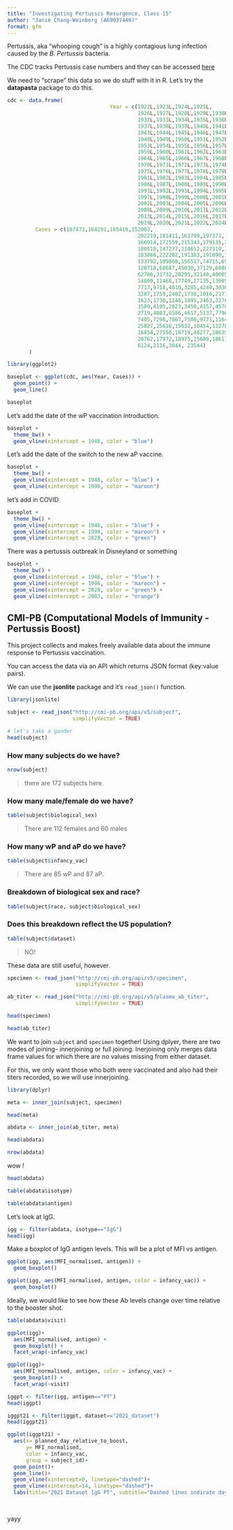 ```yaml
---
title: "Investigating Pertussis Resurgence, Class 15"
author: "Janie Chang-Weinberg (A69037446)"
format: gfm
---
```


Pertussis, aka "whooping cough" is a highly contagious lung infection caused by the *B. Pertussis* bacteria.

The CDC tracks Pertussis case numbers and they can be accessed [here](https://www.cdc.gov/pertussis/php/surveillance/pertussis-cases-by-year.html?CDC_AAref_Val=https://www.cdc.gov/pertussis/surv-reporting/cases-by-year.html)

We need to "scrape" this data so we do stuff with it in R. Let's try the **datapasta** package to do this.

```r
cdc <- data.frame(
                                 Year = c(1922L,1923L,1924L,1925L,
                                          1926L,1927L,1928L,1929L,1930L,1931L,
                                          1932L,1933L,1934L,1935L,1936L,
                                          1937L,1938L,1939L,1940L,1941L,1942L,
                                          1943L,1944L,1945L,1946L,1947L,
                                          1948L,1949L,1950L,1951L,1952L,
                                          1953L,1954L,1955L,1956L,1957L,1958L,
                                          1959L,1960L,1961L,1962L,1963L,
                                          1964L,1965L,1966L,1967L,1968L,1969L,
                                          1970L,1971L,1972L,1973L,1974L,
                                          1975L,1976L,1977L,1978L,1979L,1980L,
                                          1981L,1982L,1983L,1984L,1985L,
                                          1986L,1987L,1988L,1989L,1990L,
                                          1991L,1992L,1993L,1994L,1995L,1996L,
                                          1997L,1998L,1999L,2000L,2001L,
                                          2002L,2003L,2004L,2005L,2006L,2007L,
                                          2008L,2009L,2010L,2011L,2012L,
                                          2013L,2014L,2015L,2016L,2017L,2018L,
                                          2019L,2020L,2021L,2022L,2024L),
         Cases = c(107473,164191,165418,152003,
                                          202210,181411,161799,197371,
                                          166914,172559,215343,179135,265269,
                                          180518,147237,214652,227319,103188,
                                          183866,222202,191383,191890,109873,
                                          133792,109860,156517,74715,69479,
                                          120718,68687,45030,37129,60886,
                                          62786,31732,28295,32148,40005,
                                          14809,11468,17749,17135,13005,6799,
                                          7717,9718,4810,3285,4249,3036,
                                          3287,1759,2402,1738,1010,2177,2063,
                                          1623,1730,1248,1895,2463,2276,
                                          3589,4195,2823,3450,4157,4570,
                                          2719,4083,6586,4617,5137,7796,6564,
                                          7405,7298,7867,7580,9771,11647,
                                          25827,25616,15632,10454,13278,
                                          16858,27550,18719,48277,28639,32971,
                                          20762,17972,18975,15609,18617,
                                          6124,2116,3044, 23544)
       )
```

```r
library(ggplot2)

baseplot <- ggplot(cdc, aes(Year, Cases)) +
  geom_point() + 
  geom_line()

baseplot
```

Let's add the date of the wP vaccination introduction.

```r
baseplot +
  theme_bw() +
  geom_vline(xintercept = 1946, color = "blue")
```

Let's add the date of the switch to the new aP vaccine.

```r
baseplot +
  theme_bw() +
  geom_vline(xintercept = 1946, color = "blue") +
  geom_vline(xintercept = 1996, color = "maroon")
```

let's add in COVID

```r
baseplot +
  theme_bw() +
  geom_vline(xintercept = 1946, color = "blue") +
  geom_vline(xintercept = 1996, color = "maroon") +
  geom_vline(xintercept = 2020, color = "green")
```

There was a pertussis outbreak in Disneyland or something

```r
baseplot +
  theme_bw() +
  geom_vline(xintercept = 1946, color = "blue") +
  geom_vline(xintercept = 1996, color = "maroon") +
  geom_vline(xintercept = 2020, color = "green") +
  geom_vline(xintercept = 2003, color = "orange")
```

## CMI-PB (Computational Models of Immunity - Pertussis Boost)

This project collects and makes freely available data about the immune response to Pertussis vaccination.

You can access the data via an API which returns JSON format (key:value pairs).

We can use the **jsonlite** package and it's `read_json()` function.

```r
library(jsonlite)

subject <- read_json("http://cmi-pb.org/api/v5/subject",
                     simplifyVector = TRUE)

# let's take a gander
head(subject)
```

### How many subjects do we have?

```r
nrow(subject)
```

> there are 172 subjects here.

### How many male/female do we have?

```r
table(subject$biological_sex)
```

> There are 112 females and 60 males

### How many wP and aP do we have?

```r
table(subject$infancy_vac)
```

> There are 85 wP and 87 aP.

### Breakdown of biological sex and race?

```r
table(subject$race, subject$biological_sex)
```

### Does this breakdown reflect the US population?

```r
table(subject$dataset)
```

> NO!

These data are still useful, however.

```r
specimen <- read_json("http://cmi-pb.org/api/v5/specimen", 
                      simplifyVector = TRUE)

ab_titer <- read_json("http://cmi-pb.org/api/v5/plasma_ab_titer",
                      simplifyVector = TRUE)
```

```r
head(specimen)
```

```r
head(ab_titer)
```

We want to join `subject` and `specimen` together! Using dplyer, there are two modes of joining-- innerjoining or full joining. Inerjoining only merges data frame values for which there are no values missing from either dataset.

For this, we only want those who both were vaccinated and also had their titers recorded, so we will use innerjoining.

```r
library(dplyr)

meta <- inner_join(subject, specimen)

head(meta)

```

```r
abdata <- inner_join(ab_titer, meta)

head(abdata)
```

```r
nrow(abdata)
```

wow !

```r
head(abdata)
```

```r
table(abdata$isotype)
```

```r
table(abdata$antigen)
```

Let's look at IgG.

```r
igg <- filter(abdata, isotype=="IgG")
head(igg)
```

Make a boxplot of IgG antigen levels. This will be a plot of MFI vs antigen.

```r
ggplot(igg, aes(MFI_normalised, antigen)) +
  geom_boxplot()
```

```r
ggplot(igg, aes(MFI_normalised, antigen, color = infancy_vac)) +
  geom_boxplot()
```

Ideally, we would like to see how these Ab levels change over time relative to the booster shot.

```r
table(abdata$visit)
```

```r
ggplot(igg)+
  aes(MFI_normalised, antigen) +
  geom_boxplot() +
  facet_wrap(~infancy_vac)
```

```r
ggplot(igg)+
  aes(MFI_normalised, antigen, color = infancy_vac) +
  geom_boxplot() +
  facet_wrap(~visit)
```

```r
iggpt <- filter(igg, antigen=="PT")
head(iggpt)
```

```r
iggpt21 <- filter(iggpt, dataset=="2021_dataset")
head(iggpt21)
```

```r
ggplot(iggpt21) +
  aes(x= planned_day_relative_to_boost, 
      y= MFI_normalised, 
      color = infancy_vac, 
      group = subject_id)+
  geom_point()+
  geom_line()+
  geom_vline(xintercept=0, linetype="dashed")+
  geom_vline(xintercept=14, linetype="dashed")+
  labs(title="2021 Dataset IgG PT", subtitle="Dashed lines indicate day 0 (pre-boost) and day 14 (apparent peak values")
  
 
```

yayy
